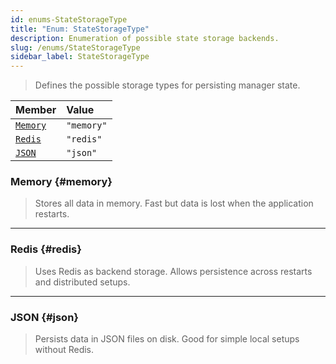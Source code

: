 ```yaml
---
id: enums-StateStorageType
title: "Enum: StateStorageType"
description: Enumeration of possible state storage backends.
slug: /enums/StateStorageType
sidebar_label: StateStorageType
---
```



> Defines the possible storage types for persisting manager state.

<Tabs>
  <TabItem value="members" label="Enumeration Members" default>
  
  | Member  | Value    |
  |:--------|:---------|
  | [`Memory`](#memory) | `"memory"` | 
  | [`Redis`](#redis)  | `"redis"`  | 
  | [`JSON`](#json)   | `"json"`   | 
  
  </TabItem>
</Tabs>

### Memory {#memory}

> Stores all data in memory. Fast but data is lost when the application restarts.

---

### Redis {#redis}

> Uses Redis as backend storage. Allows persistence across restarts and distributed setups.

---

### JSON {#json}

> Persists data in JSON files on disk. Good for simple local setups without Redis.